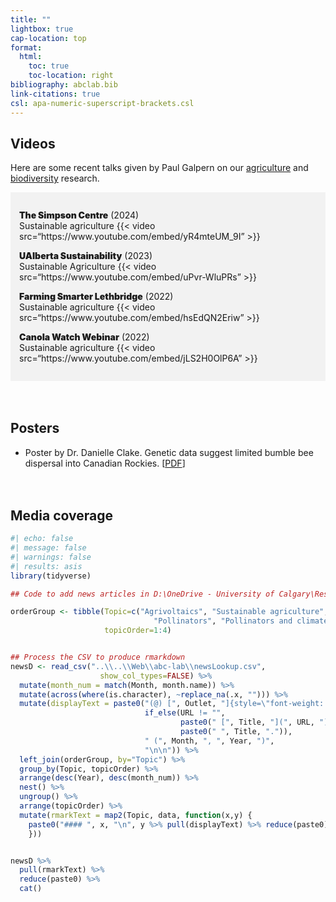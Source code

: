 ```yaml
---
title: ""
lightbox: true
cap-location: top
format:
  html:
    toc: true      
    toc-location: right
bibliography: abclab.bib
link-citations: true
csl: apa-numeric-superscript-brackets.csl
---
```


## Videos

Here are some recent talks given by Paul Galpern on our [agriculture](projects_agriculture.qmd) and [biodiversity](projects_biodiversity.qmd) research.

::: {.grid style="background-color: #f2f2f2; padding: 1em;"}
::: g-col-6
[The Simpson Centre]{style="font-weight: 900;"} (2024)\
Sustainable agriculture {{< video src="https://www.youtube.com/embed/yR4mteUM_9I" >}}
:::

::: g-col-6
[UAlberta Sustainability]{style="font-weight: 900;"} (2023)\
Sustainable Agriculture {{< video src="https://www.youtube.com/embed/uPvr-WluPRs" >}}
:::

::: g-col-6
[Farming Smarter Lethbridge]{style="font-weight: 900;"} (2022)\
Sustainable agriculture {{< video src="https://www.youtube.com/embed/hsEdQN2Eriw" >}}
:::

::: g-col-6
[Canola Watch Webinar]{style="font-weight: 900;"} (2022)\
Sustainable agriculture {{< video src="https://www.youtube.com/embed/jLS2H0OlP6A" >}}
:::
:::

## Posters {style="margin-top: 3em;"}

-   Poster by Dr. Danielle Clake. Genetic data suggest limited bumble bee dispersal into Canadian Rockies. \[[PDF](danielle_clake_poster.pdf){target="_blank"}\]

## Media coverage {style="margin-top: 3em;"}

```r
#| echo: false
#| message: false
#| warnings: false
#| results: asis
library(tidyverse)

## Code to add news articles in D:\OneDrive - University of Calgary\Research\Web\abc-lab\newsLookup.csv

orderGroup <- tibble(Topic=c("Agrivoltaics", "Sustainable agriculture", 
                                "Pollinators", "Pollinators and climate change"),
                     topicOrder=1:4)


## Process the CSV to produce rmarkdown
newsD <- read_csv("..\\..\\Web\\abc-lab\\newsLookup.csv",
                    show_col_types=FALSE) %>%
  mutate(month_num = match(Month, month.name)) %>%
  mutate(across(where(is.character), ~replace_na(.x, ""))) %>%
  mutate(displayText = paste0("(@) [", Outlet, "]{style=\"font-weight: 900;\"}.",
                              if_else(URL != "", 
                                      paste0(" [", Title, "](", URL, "){target=\"_blank\"}."),
                                      paste0(" ", Title, ".")),
                              " (", Month, ", ", Year, ")",
                              "\n\n")) %>%
  left_join(orderGroup, by="Topic") %>%
  group_by(Topic, topicOrder) %>%
  arrange(desc(Year), desc(month_num)) %>%
  nest() %>%
  ungroup() %>%
  arrange(topicOrder) %>%
  mutate(rmarkText = map2(Topic, data, function(x,y) {
    paste0("#### ", x, "\n", y %>% pull(displayText) %>% reduce(paste0), "\n")
    }))


newsD %>% 
  pull(rmarkText) %>% 
  reduce(paste0) %>% 
  cat()



```
